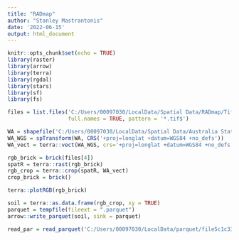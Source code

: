 ```yaml
---
title: "RADmap"
author: "Stanley Mastrantonis"
date: '2022-06-15'
output: html_document
---
```


```r
knitr::opts_chunk$set(echo = TRUE)
library(raster)
library(arrow)
library(terra)
library(rgdal)
library(stars)
library(sf)
library(fs)
```


```r
files = list.files('C:/Users/00097030/LocalData/Spatial Data/RADmap/Tiff/clipped',
                   full.names = TRUE, pattern = '*.tif$')

WA = shapefile('C:/Users/00097030/LocalData/Spatial Data/Australia States/WA.shp')
WA_WGS = spTransform(WA, CRS('+proj=longlat +datum=WGS84 +no_defs'))
WA_vect = terra::vect(WA_WGS, crs='+proj=longlat +datum=WGS84 +no_defs')

rgb_brick = brick(files[4])
spatR = terra::rast(rgb_brick)
rgb_crop = terra::crop(spatR, WA_vect)
crop_brick = brick()

terra::plotRGB(rgb_brick)


```



```r

soil = terra::as.data.frame(rgb_crop, xy = TRUE)
parquet = tempfile(fileext = ".parquet")
arrow::write_parquet(soil, sink = parquet)

read_par = read_parquet('C:/Users/00097030/LocalData/parquet/file5c1c3332622.parquet')


```





